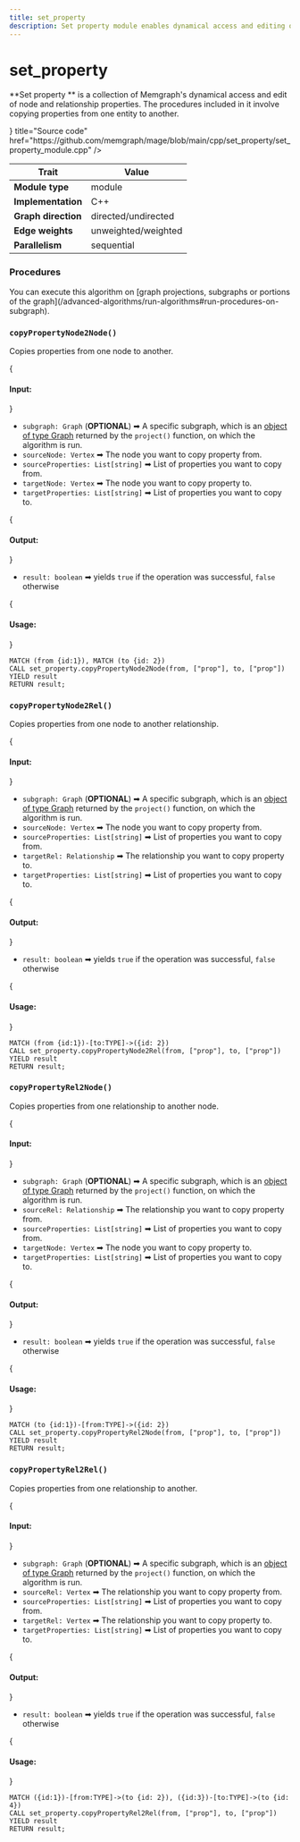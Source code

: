 ```yaml
---
title: set_property
description: Set property module enables dynamical access and editing of node and relationship properties.
---
```



# set_property

**Set property ** is a collection of Memgraph's dynamical access and edit of node and relationship properties. The
procedures included in it involve copying properties from one entity to another.

<Cards>
  <Card
    icon={<GitHub />}
    title="Source code"
    href="https://github.com/memgraph/mage/blob/main/cpp/set_property/set_property_module.cpp"
  />
</Cards>

| Trait               | Value                                                                                                     |
| ------------------- | ------------------- |
| **Module type**     | module              |
| **Implementation**  | C++                 |
| **Graph direction** | directed/undirected |
| **Edge weights**    | unweighted/weighted |
| **Parallelism**     | sequential          |

### Procedures

<Callout type="info">
You can execute this algorithm on [graph projections, subgraphs or portions of the graph](/advanced-algorithms/run-algorithms#run-procedures-on-subgraph).
</Callout>

### `copyPropertyNode2Node()`

Copies properties from one node to another.

{<h4> Input: </h4>}

- `subgraph: Graph` (**OPTIONAL**) ➡ A specific subgraph, which is an [object of type Graph](/advanced-algorithms/run-algorithms#run-procedures-on-subgraph) returned by the `project()` function, on which the algorithm is run.
- `sourceNode: Vertex` ➡ The node you want to copy property from.
- `sourceProperties: List[string]` ➡ List of properties you want to copy from.
- `targetNode: Vertex` ➡ The node you want to copy property to.
- `targetProperties: List[string]` ➡ List of properties you want to copy to.

{<h4> Output: </h4>}

- `result: boolean` ➡ yields `true` if the operation was successful, `false` otherwise

{<h4> Usage: </h4>}

```cypher
MATCH (from {id:1}), MATCH (to {id: 2})
CALL set_property.copyPropertyNode2Node(from, ["prop"], to, ["prop"]) YIELD result
RETURN result;
```

### `copyPropertyNode2Rel()`

Copies properties from one node to another relationship.

{<h4> Input: </h4>}

- `subgraph: Graph` (**OPTIONAL**) ➡ A specific subgraph, which is an [object of type Graph](/advanced-algorithms/run-algorithms#run-procedures-on-subgraph) returned by the `project()` function, on which the algorithm is run.
- `sourceNode: Vertex` ➡ The node you want to copy property from.
- `sourceProperties: List[string]` ➡ List of properties you want to copy from.
- `targetRel: Relationship` ➡ The relationship you want to copy property to.
- `targetProperties: List[string]` ➡ List of properties you want to copy to.

{<h4> Output: </h4>}

- `result: boolean` ➡ yields `true` if the operation was successful, `false` otherwise

{<h4> Usage: </h4>}

```cypher
MATCH (from {id:1})-[to:TYPE]->({id: 2})
CALL set_property.copyPropertyNode2Rel(from, ["prop"], to, ["prop"]) YIELD result
RETURN result;
```

### `copyPropertyRel2Node()`

Copies properties from one relationship to another node.

{<h4> Input: </h4>}

- `subgraph: Graph` (**OPTIONAL**) ➡ A specific subgraph, which is an [object of type Graph](/advanced-algorithms/run-algorithms#run-procedures-on-subgraph) returned by the `project()` function, on which the algorithm is run.
- `sourceRel: Relationship` ➡ The relationship you want to copy property from.
- `sourceProperties: List[string]` ➡ List of properties you want to copy from.
- `targetNode: Vertex` ➡ The node you want to copy property to.
- `targetProperties: List[string]` ➡ List of properties you want to copy to.

{<h4> Output: </h4>}

- `result: boolean` ➡ yields `true` if the operation was successful, `false` otherwise

{<h4> Usage: </h4>}

```cypher
MATCH (to {id:1})-[from:TYPE]->({id: 2})
CALL set_property.copyPropertyRel2Node(from, ["prop"], to, ["prop"]) YIELD result
RETURN result;
```

### `copyPropertyRel2Rel()`

Copies properties from one relationship to another.

{<h4> Input: </h4>}

- `subgraph: Graph` (**OPTIONAL**) ➡ A specific subgraph, which is an [object of type Graph](/advanced-algorithms/run-algorithms#run-procedures-on-subgraph) returned by the `project()` function, on which the algorithm is run.
- `sourceRel: Vertex` ➡ The relationship you want to copy property from.
- `sourceProperties: List[string]` ➡ List of properties you want to copy from.
- `targetRel: Vertex` ➡ The relationship you want to copy property to.
- `targetProperties: List[string]` ➡ List of properties you want to copy to.

{<h4> Output: </h4>}

- `result: boolean` ➡ yields `true` if the operation was successful, `false` otherwise

{<h4> Usage: </h4>}

```cypher
MATCH ({id:1})-[from:TYPE]->(to {id: 2}), ({id:3})-[to:TYPE]->(to {id: 4})
CALL set_property.copyPropertyRel2Rel(from, ["prop"], to, ["prop"]) YIELD result
RETURN result;
```
